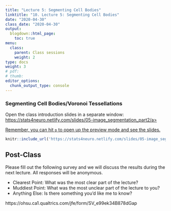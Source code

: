```yaml
---
title: "Lecture 5: Segmenting Cell Bodies"
linktitle: "10. Lecture 5: Segmenting Cell Bodies"
date: "2020-04-30"
class_date: "2020-04-30"
output:
  blogdown::html_page:
    toc: true
menu:
  class:
    parent: Class sessions
    weight: 2
type: docs
weight: 3
# pdf: 
# thumb: 
editor_options: 
  chunk_output_type: console
---
```


### Segmenting Cell Bodies/Voronoi Tessellations

Open the class introduction slides in a separate window: <a href="https://stats4neuro.netlify.com/slides/05-image_segmentation_part2#1" target="_blank">https://stats4neuro.netlify.com/slides/05-image_segmentation_part2/a>

Remember, you can hit `p` to open up the preview mode and see the slides.

```r
knitr::include_url('https://stats4neuro.netlify.com/slides/05-image_segmentation_part2')
```


## Post-Class

Please fill out the following survey and we will discuss the results during the next lecture. All responses will be anonymous.

- Clearest Point: What was the most clear part of the lecture?
- Muddiest Point: What was the most unclear part of the lecture to you?
- Anything Else: Is there something you'd like me to know?

https://ohsu.ca1.qualtrics.com/jfe/form/SV_e99ek34B878dGap


